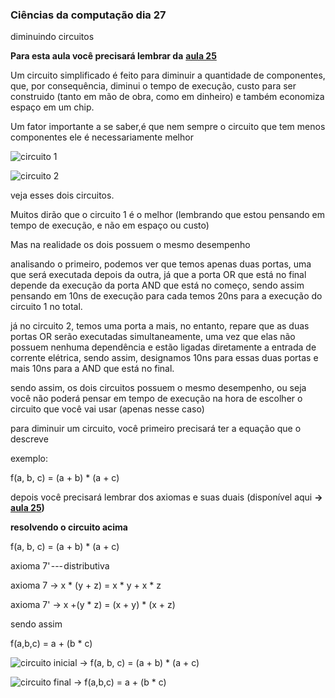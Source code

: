 




### Ciências da computação dia 27

diminuindo circuitos

**Para esta aula você precisará lembrar da** [**aula
25**](https://dpbm.medium.com/ci%C3%AAncias-da-computa%C3%A7%C3%A3o-dia-25-c8b4a9a1ae47)








Um circuito simplificado é feito para diminuir a quantidade de
componentes, que, por consequência, diminui o tempo de execução, custo
para ser construido (tanto em mão de obra, como em dinheiro) e também
economiza espaço em um chip.

Um fator importante a se saber,é que nem sempre o circuito que tem menos
componentes ele é necessariamente melhor

![circuito
1](https://cdn-images-1.medium.com/max/800/1*d9jrrbHIT2FLv2cCUfoxKw.png)

![circuito
2](https://cdn-images-1.medium.com/max/800/1*J3j2wru5vAnLknGmqrMAJQ.png)

veja esses dois circuitos.

Muitos dirão que o circuito 1 é o melhor (lembrando que estou pensando
em tempo de execução, e não em espaço ou custo)

Mas na realidade os dois possuem o mesmo desempenho

analisando o primeiro, podemos ver que temos apenas duas portas, uma que
será executada depois da outra, já que a porta OR que está no final
depende da execução da porta AND que está no começo, sendo assim
pensando em 10ns de execução para cada temos 20ns para a execução do
circuito 1 no total.

já no circuito 2, temos uma porta a mais, no entanto, repare que as duas
portas OR serão executadas simultaneamente, uma vez que elas não possuem
nenhuma dependência e estão ligadas diretamente a entrada de corrente
elétrica, sendo assim, designamos 10ns para essas duas portas e mais
10ns para a AND que está no final.

sendo assim, os dois circuitos possuem o mesmo desempenho, ou seja você
não poderá pensar em tempo de execução na hora de escolher o circuito
que você vai usar (apenas nesse caso)








para diminuir um circuito, você primeiro precisará ter a equação que o
descreve

exemplo:

f(a, b, c) = (a + b) \* (a + c)

depois você precisará lembrar dos axiomas e suas duais (disponível aqui
**→** [**aula
25**](https://dpbm.medium.com/ci%C3%AAncias-da-computa%C3%A7%C3%A3o-dia-25-c8b4a9a1ae47)**)**

**resolvendo o circuito acima**

f(a, b, c) = (a + b) \* (a + c)

axioma 7\' --- distributiva

axioma 7 → x \* (y + z) = x \* y + x \* z

axioma 7\' → x +(y \* z) = (x + y) \* (x + z)

sendo assim

f(a,b,c) = a + (b \* c)

![circuito inicial → f(a, b, c) = (a + b) \* (a
+ c)](https://cdn-images-1.medium.com/max/800/1*J3j2wru5vAnLknGmqrMAJQ.png)

![circuito final → f(a,b,c) = a + (b
\* c)](https://cdn-images-1.medium.com/max/800/1*d9jrrbHIT2FLv2cCUfoxKw.png)


